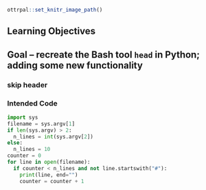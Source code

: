 ```r
ottrpal::set_knitr_image_path()
```

## Learning Objectives

## Goal -- recreate the Bash tool `head` in Python; adding some new functionality 

### skip header

### Intended Code
```python
import sys
filename = sys.argv[1]
if len(sys.argv) > 2:
  n_lines = int(sys.argv[2])
else:
  n_lines = 10
counter = 0
for line in open(filename):
  if counter < n_lines and not line.startswith("#"):
    print(line, end="")
    counter = counter + 1
```